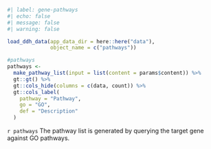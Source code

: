 ```r
#| label: gene-pathways
#| echo: false
#| message: false
#| warning: false

load_ddh_data(app_data_dir = here::here("data"),
              object_name = c("pathways"))

#pathways
pathways <- 
  make_pathway_list(input = list(content = params$content)) %>% 
  gt::gt() %>% 
  gt::cols_hide(columns = c(data, count)) %>% 
  gt::cols_label(
    pathway = "Pathway", 
    go = "GO", 
    def = "Description"
  )

```
`r pathways`
The pathway list is generated by querying the target gene against GO pathways.  
